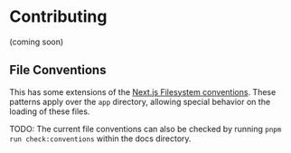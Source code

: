 # Contributing

(coming soon)

## File Conventions

This has some extensions of the [Next.js Filesystem conventions](https://nextjs.org/docs/app/api-reference/file-conventions).
These patterns apply over the `app` directory, allowing special behavior on the loading of these files.


<FileConventions />

TODO: The current file conventions can also be checked by running `pnpm run check:conventions` within the docs directory.
